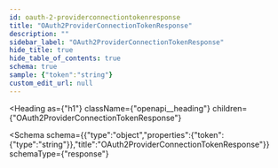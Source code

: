 ```yaml
---
id: oauth-2-providerconnectiontokenresponse
title: "OAuth2ProviderConnectionTokenResponse"
description: ""
sidebar_label: "OAuth2ProviderConnectionTokenResponse"
hide_title: true
hide_table_of_contents: true
schema: true
sample: {"token":"string"}
custom_edit_url: null
---
```



<Heading
  as={"h1"}
  className={"openapi__heading"}
  children={"OAuth2ProviderConnectionTokenResponse"}
>
</Heading>





<Schema
  schema={{"type":"object","properties":{"token":{"type":"string"}},"title":"OAuth2ProviderConnectionTokenResponse"}}
  schemaType={"response"}
>
  
</Schema>
            